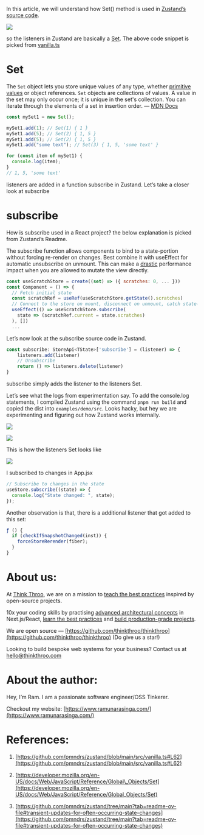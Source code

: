 In this article, we will understand how Set() method is used in [Zustand’s source code](https://github.com/pmndrs/zustand/blob/main/src/vanilla.ts#L71).

![](https://miro.medium.com/v2/resize:fit:875/1*OmmD1X7HpeX2fPvhRTfuOA.png)

so the listeners in Zustand are basically a [Set](https://developer.mozilla.org/en-US/docs/Web/JavaScript/Reference/Global_Objects/Set). The above code snippet is picked from [vanilla.ts](https://github.com/pmndrs/zustand/blob/main/src/vanilla.ts#L71)

# **Set**

The `Set` object lets you store unique values of any type, whether [primitive values](https://developer.mozilla.org/en-US/docs/Glossary/Primitive) or object references. `Set` objects are collections of values. A value in the set may only occur once; it is unique in the set's collection. You can iterate through the elements of a set in insertion order. — [MDN Docs](https://developer.mozilla.org/en-US/docs/Web/JavaScript/Reference/Global_Objects/Set)

```javascript
const mySet1 = new Set();

mySet1.add(1); // Set(1) { 1 }
mySet1.add(5); // Set(2) { 1, 5 }
mySet1.add(5); // Set(2) { 1, 5 }
mySet1.add("some text"); // Set(3) { 1, 5, 'some text' }

for (const item of mySet1) {
  console.log(item);
}
// 1, 5, 'some text'
```

listeners are added in a function subscribe in Zustand. Let’s take a closer look at subscribe

# **subscribe**

How is subscribe used in a React project? the below explanation is picked from Zustand’s Readme.

The subscribe function allows components to bind to a state-portion without forcing re-render on changes. Best combine it with useEffect for automatic unsubscribe on unmount. This can make a [drastic](https://codesandbox.io/s/peaceful-johnson-txtws) performance impact when you are allowed to mutate the view directly.

```javascript
const useScratchStore = create((set) => ({ scratches: 0, ... }))
const Component = () => {
  // Fetch initial state
  const scratchRef = useRef(useScratchStore.getState().scratches)
  // Connect to the store on mount, disconnect on unmount, catch state-changes in a reference
  useEffect(() => useScratchStore.subscribe(
    state => (scratchRef.current = state.scratches)
  ), [])
  ...
```

Let’s now look at the subscribe source code in Zustand.

```javascript
const subscribe: StoreApi<TState>['subscribe'] = (listener) => {
    listeners.add(listener)
    // Unsubscribe
    return () => listeners.delete(listener)
}
```

subscribe simply adds the listener to the listeners Set.

Let’s see what the logs from experimentation say. To add the console.log statements, I compiled Zustand using the command `pnpm run build` and copied the dist into `examples/demo/src`. Looks hacky, but hey we are experimenting and figuring out how Zustand works internally.

![](https://miro.medium.com/v2/resize:fit:875/1*ctFSmLkfJb8Y_8K-kYXSPA.png)

![](https://miro.medium.com/v2/resize:fit:875/1*hmwr4QJlEjom-2zCEqpdJg.png)

This is how the listeners Set looks like

![](https://miro.medium.com/v2/resize:fit:875/1*F0iBPkLIR2rdZ3_D4cC_Ag.png)

I subscribed to changes in App.jsx

```javascript
// Subscribe to changes in the state
useStore.subscribe((state) => {
  console.log("State changed: ", state);
});
```

Another observation is that, there is a additional listener that got added to this set:

```javascript
ƒ () {
  if (checkIfSnapshotChanged(inst)) {
    forceStoreRerender(fiber);
  }
}
```

# **About us:**

At [Think Throo](https://thinkthroo.com/), we are on a mission to [teach the best practices](https://app.thinkthroo.com/best-practices) inspired by open-source projects.

10x your coding skills by practising [advanced architectural concepts](https://app.thinkthroo.com/architecture) in Next.js/React, [learn the best practices](https://app.thinkthroo.com/best-practices) and [build production-grade projects](https://app.thinkthroo.com/production-grade-projects).

We are open source — [https://github.com/thinkthroo/thinkthroo](https://github.com/thinkthroo/thinkthroo) (Do give us a star!)

Looking to build bespoke web systems for your business? Contact us at hello@thinkthroo.com

# **About the author:**

Hey, I’m Ram. I am a passionate software engineer/OSS Tinkerer.

Checkout my website: [https://www.ramunarasinga.com/](https://www.ramunarasinga.com/)

# **References:**

1. [https://github.com/pmndrs/zustand/blob/main/src/vanilla.ts#L62](https://github.com/pmndrs/zustand/blob/main/src/vanilla.ts#L62)
    
2. [https://developer.mozilla.org/en-US/docs/Web/JavaScript/Reference/Global\_Objects/Set](https://developer.mozilla.org/en-US/docs/Web/JavaScript/Reference/Global_Objects/Set)
    
3. [https://github.com/pmndrs/zustand/tree/main?tab=readme-ov-file#transient-updates-for-often-occurring-state-changes](https://github.com/pmndrs/zustand/tree/main?tab=readme-ov-file#transient-updates-for-often-occurring-state-changes)
